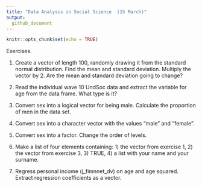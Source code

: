 ```yaml
---
title: "Data Analysis in Social Science  (15 March)"
output:
  github_document
---
```


```r
knitr::opts_chunk$set(echo = TRUE)
```

Exercises.

1) Create a vector of length 100, randomly drawing it from the standard normal distribution. Find the mean and standard deviation. Multiply the vector by 2. Are the mean and standard deviation going to change?

2) Read the individual wave 10 UndSoc data and extract the variable for age from the data frame. What type is it?

3) Convert sex into a logical vector for being male. Calculate the proportion of men in the data set.

4) Convert sex into a character vector with the values “male” and “female”.

5) Convert sex into a factor. Change the order of levels.

6) Make a list of four elements containing: 1) the vector from exercise 1, 2) the vector from exercise 3, 3) TRUE, 4) a list with your name and your surname.

7) Regress personal income (j_fimnnet_dv) on age and age squared. Extract regression coefficients as a vector.

    ```r

    ```
